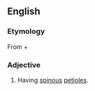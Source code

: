 ==English==

===Etymology===
From {{etyl|grc|en}} {{term|ἀκανθο-||spine|tr=akantho-|lang=grc|sc=polytonic}} + {{term|πούς||foot|tr=pous|lang=grc|sc=polytonic}}

===Adjective===
{{head|en|adjective}}

# {{context|botany}} Having [[spinous]] [[petioles]].